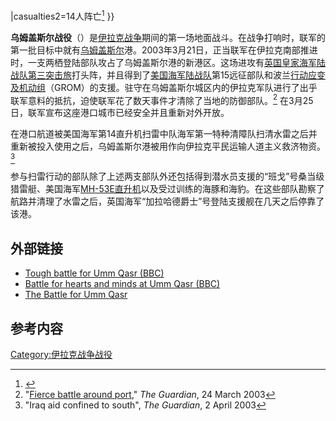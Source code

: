 {{Infobox Military Conflict
|conflict=乌姆盖斯尔战役
|partof=[[伊拉克战争|伊拉克战争]]
|image=M1abrams UmmQasr.JPG
|image_size=300px
|caption=2003年3月23日，美军[[M1艾布拉姆斯|M-1主战坦克]]在乌姆盖斯尔附近使用主炮向伊拉克军队开火
|date=2003年3月21日至25日
|place=[[伊拉克|伊拉克]][[乌姆盖斯尔|乌姆盖斯尔]]
|result=联军获胜
|combatant1={{flag|Iraq|1991}}
|combatant2={{flagicon|United Kingdom}} [[英国皇家海军陆战队|英国皇家海军陆战队]][[英國皇家海軍陸戰隊第3突擊旅|第三突击旅]]<br/>{{flagicon|United States}} [[美国海军陆战队|美国海军陆战队]]第15远征部队<br/>{{flagicon|Poland}} [[行動應變及機動組|行动应变及机动组]]
|commander1=未知
|commander2={{flagicon|UK}} 吉姆·达顿（Jim Dutton）-{准}-将<ref name="Spirit 2014">{{cite web | last= | first= | title=Operation Telic: British Forces Deployed | website=britains-smallwars.com | date=2014-08-20 | url=http://britains-smallwars.com/gulf2/units.html | archive-url=https://web.archive.org/web/20140820101422/http://britains-smallwars.com/gulf2/units.html | archive-date=2014-08-20 | url-status=dead | access-date=2021-08-13}}</ref><br/>{{flagicon|Poland}} 罗曼·波尔科（Roman Polko）
|strength1=
|strength2=
|casualties1=30－40人阵亡<br/>450人被俘<ref>{{Cite web |url=http://www.comw.org/pda/0310rm8ap1.html#2.%20Basra%20area |title=Wages of War -- Appendix 1. Survey of reported Iraqi combatant fatalities in the 2003 war {{!}} Commonwealth Institute of Cambridge |accessdate=2014-05-03 |archive-date=2009-09-02 |archive-url=https://web.archive.org/web/20090902092036/http://www.comw.org/pda/0310rm8ap1.html#2.%20Basra%20area |dead-url=no }}</ref>
|casualties2=14人阵亡<ref name="icasualties.org 2007">{{cite web | title=Period Details | website=[[iCasualties.org|iCasualties.org]] | date=2007-01-09 | url=http://icasualties.org/oif/prdDetails.aspx?hndRef=3-2003 | archive-url=https://web.archive.org/web/20070109185830/http://icasualties.org/oif/prdDetails.aspx?hndRef=3-2003 | archive-date=2007-01-09 | url-status=dead | access-date=2021-08-13}}</ref>
}}

'''乌姆盖斯尔战役'''（{{lang-en|Battle of Umm Qasr}}）是[[伊拉克战争|伊拉克战争]]期间的第一场地面战斗。在战争打响时，联军的第一批目标中就有[[乌姆盖斯尔|乌姆盖斯尔]]港。2003年3月21日，正当联军在伊拉克南部推进时，一支两栖登陆部队攻占了乌姆盖斯尔港的新港区。这场进攻有[[英国皇家海军陆战队|英国皇家海军陆战队]][[英國皇家海軍陸戰隊第3突擊旅|第三突击旅]]打头阵，并且得到了[[美国海军陆战队|美国海军陆战队]]第15远征部队和波兰[[行動應變及機動組|行动应变及机动组]]（GROM）的支援。驻守在乌姆盖斯尔城区内的伊拉克军队进行了出乎联军意料的抵抗，迫使联军花了数天事件才清除了当地的防御部队。<ref>"[http://www.guardian.co.uk/international/story/0,,920580,00.html Fierce battle around port]," ''The Guardian'', 24 March 2003</ref> 在3月25日，联军宣布这座港口城市已经安全并且重新对外开放。

在港口航道被美国海军第14直升机扫雷中队海军第一特种清障队扫清水雷之后并重新被投入使用之后，乌姆盖斯尔港被用作向伊拉克平民运输人道主义救济物资。<ref>"Iraq aid confined to south", ''The Guardian'', 2 April 2003</ref>

参与扫雷行动的部队除了上述两支部队外还包括得到潜水员支援的“班戈”号桑当级猎雷艇、美国海军[[MH-53直升机|MH-53E直升机]]以及受过训练的海豚和海豹。在这些部队勘察了航路并清理了水雷之后，英国海军“加拉哈德爵士”号登陆支援舰在几天之后停靠了该港。

==外部链接==
*[http://news.bbc.co.uk/2/hi/middle_east/2873311.stm Tough battle for Umm Qasr (BBC)] {{Wayback|url=http://news.bbc.co.uk/2/hi/middle_east/2873311.stm |date=20190913235812 }}
*[http://news.bbc.co.uk/2/hi/middle_east/2887545.stm Battle for hearts and minds at Umm Qasr (BBC)] {{Wayback|url=http://news.bbc.co.uk/2/hi/middle_east/2887545.stm |date=20210211162855 }}
*[https://web.archive.org/web/20061112220917/http://www.britains-smallwars.com/gulf2/UmmQasr.html The Battle for Umm Qasr]

==参考内容==
{{Reflist}}


[[Category:伊拉克战争战役|Category:伊拉克战争战役]]